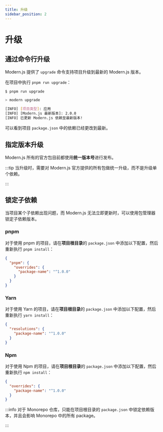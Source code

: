 ```yaml
---
title: 升级
sidebar_position: 2
---
```

# 升级

## 通过命令行升级

Modern.js 提供了 `upgrade` 命令支持项目升级到最新的 Modern.js 版本。

在项目中执行 `pnpm run upgrade`：

```bash
$ pnpm run upgrade

> modern upgrade

[INFO] [项目类型]: 应用
[INFO] [Modern.js 最新版本]: 2.0.0
[INFO] 已更新 Modern.js 依赖至最新版本!
```

可以看到项目 `package.json` 中的依赖已经更改到最新。

## 指定版本升级

Modern.js 所有的官方包目前都使用**统一版本号**进行发布。


<ReleaseNote />

:::tip
当升级时，需要对 Modern.js 官方提供的所有包做统一升级，而不是升级单个依赖。

:::

## 锁定子依赖

当项目某个子依赖出现问题，而 Modern.js 无法立即更新时，可以使用包管理器锁定子依赖版本。

### pnpm

对于使用 pnpm 的项目，请在**项目根目录**的 `package.json` 中添加以下配置，然后重新执行 `pnpm install`：

```json
{
  "pnpm": {
    "overrides": {
      "package-name": "^1.0.0"
    }
  }
}
```

### Yarn

对于使用 Yarn 的项目，请在**项目根目录**的 `package.json` 中添加以下配置，然后重新执行 `yarn install`：

```json
{
  "resolutions": {
    "package-name": "^1.0.0"
  }
}
```

### Npm

对于使用 Npm 的项目，请在**项目根目录**的 `package.json` 中添加以下配置，然后重新执行 `npm install`：

```json
{
  "overrides": {
    "package-name": "^1.0.0"
  }
}
```

:::info
对于 Monorepo 仓库，只能在项目根目录的 `package.json` 中锁定依赖版本，并且会影响 Monorepo 中的所有 package。

:::
